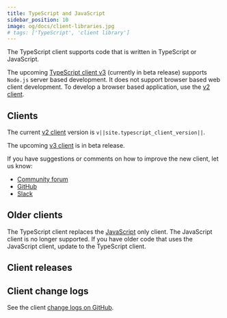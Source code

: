 ```yaml
---
title: TypeScript and JavaScript
sidebar_position: 10
image: og/docs/client-libraries.jpg
# tags: ['TypeScript', 'client library']
---
```



The TypeScript client supports code that is written in TypeScript or JavaScript.

The upcoming [TypeScript client v3](/developers/weaviate/client-libraries/typescript/typescript-v3) (currently in beta release) supports `Node.js` server based development. It does not support browser based web client development. To develop a browser based application, use the [v2 client](/developers/weaviate/client-libraries/typescript/typescript-v2).

## Clients

The current [v2 client](/developers/weaviate/client-libraries/typescript/typescript-v2) version is `v||site.typescript_client_version||`.

The upcoming [v3 client](/developers/weaviate/client-libraries/typescript/typescript-v3) is in beta release.

If you have suggestions or comments on how to improve the new client, let us know:

- [Community forum](https://forum.weaviate.io) 
- [GitHub](https://github.com/weaviate/weaviate)
- [Slack](https://weaviate.io/slack)


## Older clients

The TypeScript client replaces the [JavaScript](https://www.npmjs.com/package/weaviate-client) only client. The JavaScript client is no longer supported. If you have older code that uses the JavaScript client, update to the TypeScript client.

## Client releases


<MatrixIntro />

## Client change logs

See the client [change logs on GitHub](https://github.com/weaviate/typescript-client/releases).


<DocsMoreResources />
